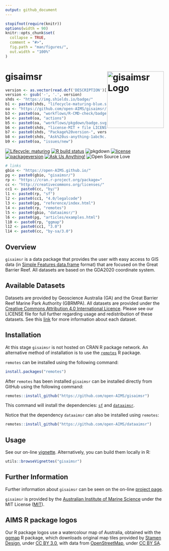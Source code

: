 ```yaml
---
output: github_document
---
```


<!-- README.md is generated from README.Rmd. Please edit that file -->

```r
stopifnot(require(knitr))
options(width = 90)
knitr::opts_chunk$set(
  collapse = TRUE,
  comment = "#>",
  fig.path = "man/figures/",
  out.width = "100%"
)
```

# gisaimsr <img src="man/figures/logo.png" width = 180 alt="gisaimsr Logo" align="right" />

<!-- badges: start -->
```r
version <- as.vector(read.dcf('DESCRIPTION')[, 'Version'])
version <- gsub('-', '.', version)
shds <- "https://img.shields.io/badge/"
b1 <- paste0(shds, "lifecycle-maturing-blue.svg")
oa <- "https://github.com/open-AIMS/gisaimsr/"
b3 <- paste0(oa, "workflows/R-CMD-check/badge.svg")
b4 <- paste0(oa, "actions")
b5 <- paste0(oa, "workflows/pkgdown/badge.svg")
b6 <- paste0(shds, "license-MIT + file LICENSE-lightgrey.svg")
b7 <- paste0(shds, "Package%20version-", version, "-orange.svg")
b8 <- paste0(shds, "Ask%20us-anything-1abc9c.svg")
b9 <- paste0(oa, "issues/new")
```

[![Lifecycle: maturing][b1]][b2]
[![R build status][b3]][b4]
![pkgdown][b5]
[![license][b6]](https://choosealicense.com/)
[![packageversion][b7]](commits/master)
[![Ask Us Anything!][b8]][b9]
![Open Source Love][b10]

[b1]: `r b1`
[b2]: https://www.tidyverse.org/lifecycle/#maturing
[b3]: `r b3`
[b4]: `r b4`
[b5]: `r b5`
[b6]: `r b6`
[b7]: `r b7`
[b8]: `r b8`
[b9]: `r b9`
[b10]: https://badges.frapsoft.com/os/v2/open-source.svg?v=103
<!-- badges: end -->

```r
# links
gbio <- "https://open-AIMS.github.io/"
pg <- paste0(gbio, "gisaimsr/")
rp <- "https://cran.r-project.org/package="
cc <- "http://creativecommons.org/licenses/"
cc1 <- paste0(cc, "by/")
l1 <- paste0(rp, "sf")
l2 <- paste0(cc1, "4.0/legalcode")
l3 <- paste0(pg, "reference/index.html")
l4 <- paste0(rp, "remotes")
l5 <- paste0(gbio, "dataaimsr/")
l6 <- paste0(pg, "articles/examples.html")
l10 <- paste0(rp, "ggmap")
l12 <- paste0(cc1, "3.0")
l14 <- paste0(cc, "by-sa/3.0")
```

## Overview 

`gisaimsr` is a data package that provides the user with easy access to GIS 
data (in [Simple Features data.frame][l1] format) that are focused on the 
Great Barrier Reef. All datasets are based on the GDA2020 coordinate system.

## Available Datasets

Datasets are provided by Geoscience Australia (GA) and the Great Barrier Reef 
Marine Park Authority (GBRMPA). All datasets are provided under the
[Creative Commons Attribution 4.0 International Licence][l2]. Please see our 
LICENSE file for full further regarding usage and redistribution of these 
datasets. See this [link][l3] for more information about each dataset.

[l1]: `r l1`
[l2]: `r l2`
[l3]: `r l3`

## Installation

At this stage `gisaimsr` is not hosted on CRAN R package network.
An alternative method of installation is to use the [`remotes`][l4] R package.

`remotes` can be installed using the following command:

```r
install.packages("remotes")
```

After `remotes` has been installed `gisaimsr` can be installed directly from GitHub using the following command:

```r
remotes::install_github("https://github.com/open-AIMS/gisaimsr")
```

This command will install the dependencies: [`sf`][l1] and [`dataaimsr`][l5].

Notice that the dependency `dataaimsr` can also be installed using `remotes`:

```r
remotes::install_github("https://github.com/open-AIMS/dataaimsr")
```

[l4]: `r l4`
[l5]: `r l5`

## Usage

See our on-line [vignette][l6]. Alternatively, you can build them locally in R:

```r
utils::browseVignettes("gisaimsr")
```

[l6]: `r l6`

## Further Information

Further information about `gisaimsr` can be seen on the on-line
[project page][l7].

`gisaimsr` is provided by the [Australian Institute of Marine Science][l8] 
under the MIT License ([MIT][l9]).

[l7]: `r pg`
[l8]: https://www.aims.gov.au
[l9]: http://opensource.org/licenses/MIT

## AIMS R package logos

Our R package logos use a watercolour map of Australia, obtained with the
[ggmap][l10] R package, which downloads original map tiles provided by
[Stamen Design][l11], under [CC BY 3.0][l12], with data from
[OpenStreetMap][l13], under [CC BY SA][l14].

[l10]: `r l10`
[l11]: http://stamen.com
[l12]: `r l12`
[l13]: http://openstreetmap.org
[l14]: `r l14`
